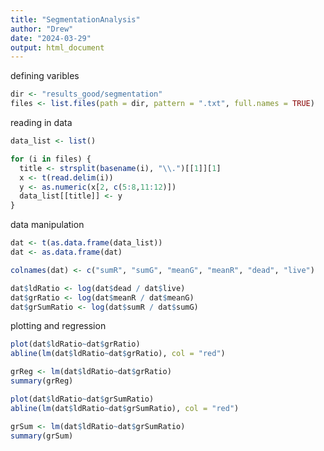 ```yaml
---
title: "SegmentationAnalysis"
author: "Drew"
date: "2024-03-29"
output: html_document
---
```


defining varibles 

```r
dir <- "results_good/segmentation"
files <- list.files(path = dir, pattern = ".txt", full.names = TRUE)
```

reading in data 

```r
data_list <- list()

for (i in files) {
  title <- strsplit(basename(i), "\\.")[[1]][1]
  x <- t(read.delim(i)) 
  y <- as.numeric(x[2, c(5:8,11:12)]) 
  data_list[[title]] <- y 
}
```

data manipulation 

```r
dat <- t(as.data.frame(data_list))
dat <- as.data.frame(dat)

colnames(dat) <- c("sumR", "sumG", "meanG", "meanR", "dead", "live")

dat$ldRatio <- log(dat$dead / dat$live)
dat$grRatio <- log(dat$meanR / dat$meanG)
dat$grSumRatio <- log(dat$sumR / dat$sumG)
```

plotting and regression

```r
plot(dat$ldRatio~dat$grRatio)
abline(lm(dat$ldRatio~dat$grRatio), col = "red")

grReg <- lm(dat$ldRatio~dat$grRatio)
summary(grReg)

plot(dat$ldRatio~dat$grSumRatio)
abline(lm(dat$ldRatio~dat$grSumRatio), col = "red")

grSum <- lm(dat$ldRatio~dat$grSumRatio)
summary(grSum)
```

